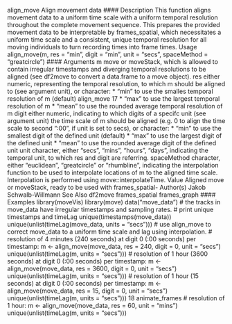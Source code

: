 align_move Align movement data
#### Description
This function aligns movement data to a uniform time scale with a uniform temporal resolution
throughout the complete movement sequence. This prepares the provided movement data to be
interpretable by frames_spatial, which necessitates a uniform time scale and a consistent, unique
temporal resolution for all moving individuals to turn recording times into frame times.
Usage
align_move(m, res = "min", digit = "min", unit = "secs",
spaceMethod = "greatcircle")
#### Arguments 
m move or moveStack, which is allowed to contain irregular timestamps and diverging
temporal resolutions to be aligned (see df2move to convert a data.frame
to a move object).
res either numeric, representing the temporal resolution, to which m should be aligned
to (see argument unit), or character:
* "min" to use the smalles temporal resolution of m (default)
align_move 17
* "max" to use the largest temporal resolution of m
* "mean" to use the rounded average temporal resolution of m
digit either numeric, indicating to which digits of a specifc unit (see argument unit)
the time scale of m should be aligned (e.g. 0 to align the time scale to second
":00", if unit is set to secs), or character:
* "min" to use the smallest digit of the defined unit (default)
* "max" to use the largest digit of the defined unit
* "mean" to use the rounded average digit of the defined unit
unit character, either "secs", "mins", "hours", "days", indicating the temporal
unit, to which res and digit are referring.
spaceMethod character, either "euclidean", "greatcircle" or "rhumbline", indicating the
interpolation function to be used to interpolate locations of m to the aligned time
scale. Interpolation is performed using move::interpolateTime.
Value
Aligned move or moveStack, ready to be used with frames_spatial-
Author(s)
Jakob Schwalb-Willmann
See Also
df2move frames_spatial frames_graph
#### Examples
library(moveVis)
library(move)
data("move_data")
# the tracks in move_data have irregular timestamps and sampling rates.
# print unique timestamps and timeLag
unique(timestamps(move_data))
unique(unlist(timeLag(move_data, units = "secs")))
# use align_move to correct move_data to a uniform time scale and lag using interpolation.
# resolution of 4 minutes (240 seconds) at digit 0 (:00 seconds) per timestamp:
m <- align_move(move_data, res = 240, digit = 0, unit = "secs")
unique(unlist(timeLag(m, units = "secs")))
# resolution of 1 hour (3600 seconds) at digit 0 (:00 seconds) per timestamp:
m <- align_move(move_data, res = 3600, digit = 0, unit = "secs")
unique(unlist(timeLag(m, units = "secs")))
# resolution of 1 hour (15 seconds) at digit 0 (:00 seconds) per timestamp:
m <- align_move(move_data, res = 15, digit = 0, unit = "secs")
unique(unlist(timeLag(m, units = "secs")))
18 animate_frames
# resolution of 1 hour:
m <- align_move(move_data, res = 60, unit = "mins")
unique(unlist(timeLag(m, units = "secs")))
